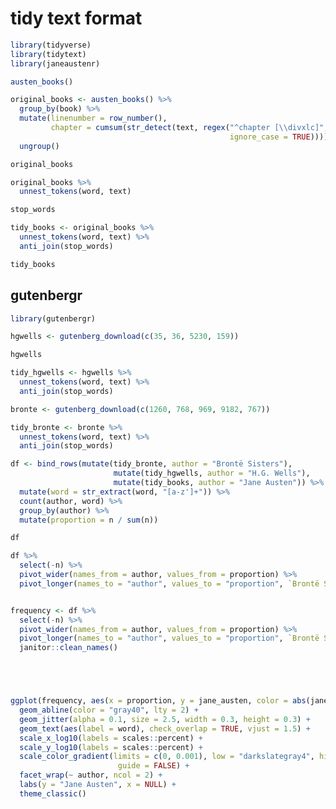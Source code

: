 

# tidy text format {#tidytextformat}  

```r
library(tidyverse)
library(tidytext)
library(janeaustenr)
```

```r
austen_books()
```



```r
original_books <- austen_books() %>%
  group_by(book) %>%
  mutate(linenumber = row_number(),
         chapter = cumsum(str_detect(text, regex("^chapter [\\divxlc]",
                                                 ignore_case = TRUE)))) %>%
  ungroup()

original_books
```


```r
original_books %>%
  unnest_tokens(word, text)
```

```r
stop_words 

tidy_books <- original_books %>%
  unnest_tokens(word, text) %>% 
  anti_join(stop_words)

tidy_books
```


## gutenbergr   

```r
library(gutenbergr)
```

```r
hgwells <- gutenberg_download(c(35, 36, 5230, 159))

hgwells

tidy_hgwells <- hgwells %>%
  unnest_tokens(word, text) %>%
  anti_join(stop_words)
```

```r
bronte <- gutenberg_download(c(1260, 768, 969, 9182, 767))

tidy_bronte <- bronte %>%
  unnest_tokens(word, text) %>%
  anti_join(stop_words)
```



```r
df <- bind_rows(mutate(tidy_bronte, author = "Brontë Sisters"),
                       mutate(tidy_hgwells, author = "H.G. Wells"), 
                       mutate(tidy_books, author = "Jane Austen")) %>% 
  mutate(word = str_extract(word, "[a-z']+")) %>%
  count(author, word) %>%
  group_by(author) %>% 
  mutate(proportion = n / sum(n))

df
```


```r
df %>% 
  select(-n) %>% 
  pivot_wider(names_from = author, values_from = proportion) %>%
  pivot_longer(names_to = "author", values_to = "proportion", `Brontë Sisters`:`H.G. Wells`)


frequency <- df %>% 
  select(-n) %>% 
  pivot_wider(names_from = author, values_from = proportion) %>%
  pivot_longer(names_to = "author", values_to = "proportion", `Brontë Sisters`:`H.G. Wells`) %>%
  janitor::clean_names()





ggplot(frequency, aes(x = proportion, y = jane_austen, color = abs(jane_austen - proportion))) +
  geom_abline(color = "gray40", lty = 2) +
  geom_jitter(alpha = 0.1, size = 2.5, width = 0.3, height = 0.3) +
  geom_text(aes(label = word), check_overlap = TRUE, vjust = 1.5) +
  scale_x_log10(labels = scales::percent) +
  scale_y_log10(labels = scales::percent) +
  scale_color_gradient(limits = c(0, 0.001), low = "darkslategray4", high = "gray75",
                        guide = FALSE) +
  facet_wrap(~ author, ncol = 2) +
  labs(y = "Jane Austen", x = NULL) + 
  theme_classic() 
```


